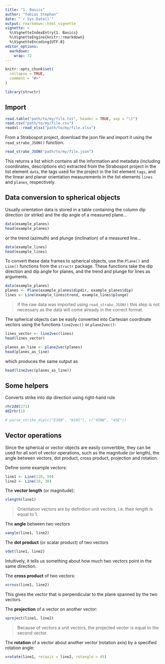```yaml
---
title: "1. Basics"
author: "Tobias Stephan"
date: "`r Sys.Date()`"
output: rmarkdown::html_vignette
vignette: >
  %\VignetteIndexEntry{1. Basics}
  %\VignetteEngine{knitr::rmarkdown}
  %\VignetteEncoding{UTF-8}
editor_options: 
  markdown: 
    wrap: 72
---
```


```r
knitr::opts_chunk$set(
  collapse = TRUE,
  comment = "#>"
)
```

 
```r
library(structr)
```

## Import 

```r
read.table("path/to/my/file.txt", header = TRUE, sep = "\t")
read.csv("path/to/my/file.csv")
readxl::read_xlsx("path/to/my/file.xlsx")
```

From a Strabospot project, download the json file and import it using the `read_strabo_JSON()` function.

 
```r
read_strabo_JSON("path/to/my/file.json")
```

This returns a list which contains all the information and metadata (including coordinates, descriptions etc) extracted from the Strabospot project in the list element `data`, the tags used for the project in the list element `tags`, and the linear and planar orientation measurements in the list elements `lines` and `planes`, respectively.

 
## Data conversion to spherical objects
Usually orientation data is stored in a table containing the column dip direction (or strike) and the dip angle of a measured plane...

 
```r
data(example_planes)
head(example_planes)
```

 
or the trend (azimuth) and plunge (inclination) of a measured line...

```r
data(example_lines)
head(example_lines)
```

To convert these data frames to spherical objects, use the `Plane()` and `Line()` functions from the `structr` package. These functions take the dip direction and dip angle for planes, and the trend and plunge for lines as arguments.

```r
data(example_planes)
planes <- Plane(example_planes$dipdir, example_planes$dip)
lines <- Line(example_lines$trend, example_lines$plunge)
```
 > If the raw data was imported using `read_strabo_JSON()` this step is not necessary as the data will come already in the correct format.

The spherical objects can be easily converted into Cartesian coordinate vectors using the functions `line2vec()` or `plane2vec()`:

```r
lines_vector <- line2vec(lines)
head(lines_vector)
```

 
```r
planes_as_line <- plane2vec(planes)
head(planes_as_line)
```

which produces the same output as

 
```r
head(line2vec(planes_as_line))
```

 
## Some helpers
Converts strike into dip direction using right-hand rule

```r
rhr2dd(271)
dd2rhr(1)
```

```r
# parse_strike_dip(c("E30N", "W10S"), c("45NW", "4SE"))
```

 
## Vector operations
Since the spherical or vector objects are easily convertible, they can be used for all sort of vector operations, such as the magnitude (or length), 
the angle between vectors, dot product, cross product, projection and rotation.

Define some example vectors:

```r
line1 <- Line(120, 50)
line2 <- Line(10, 30)
```

 
The **vector length** (or magnitude):

```r
vlength(line1)
```

> Orientation vectors are by definition unit vectors, i.e. their length is equal to 1.

The **angle** between two vectors

```r
vangle(line1, line2)
```

 
The **dot product** (or scalar product) of two  vectors

```r
vdot(line1, line2)
```

Intuitively, it tells us something about how much two vectors point in the same direction.

The **cross product** of two  vectors:

 
```r
vcross(line1, line2)
```

This gives the vector that is perpendicular to the plane spanned by the two vectors.

The **projection** of a vector on another vector:

```r
vproject(line1, line2)
```

> Because of vectors a unit vectors, the projected vector is equal to the second vector.

 
The **rotation** of a vector about another vector (rotation axis) by a specified rotation angle:

```r
vrotate(line1, rotaxis = line2, rotangle = 45)
```

